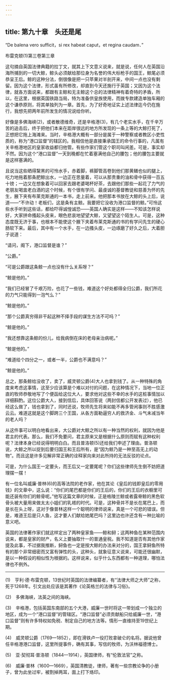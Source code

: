 ```yaml
---
---
---
```

title: 第九十章　头还是尾
---






“De balena vero sufficit，si rex habeat caput，et regina caudam．”

布雷克顿(1)第三卷第三章

这句摘自英国法律典籍的拉丁文，就其上下文意义说来，就是说，任何人在英国沿海所捕到的一切大鲸，鲸头必须献给那位身为名誉的伟大标枪手的国王，鲸尾必须恭呈王后。鲸的这种分法，倒很像是把一只苹果对半剖开来，中间一点也没有剩留。因为这个法律，形式虽有所修改，却直到今天还施行于英国；又因为这个法律，就各方面说来，都跟有主鲸和无主鲸这个总的法律精神有着奇特的矛盾，所以，在这里，根据英国铁路当局，特为准备供皇族使用，而拨专款建造单独车厢的这个谦恭原则，将其单独列为一章。首先，为了好奇地证实上述法律迄今仍在施行，我想先把两年前所发生的情况说给你听。

好像是多佛海峡(2)，或者散德维奇，还是辛格港(3)，有几个老实水手，在千辛万苦的追击后，终于把他们本来在距岸很远的地方所发现的一条上等的大鲸打死了，正想把它拖上海滩来。当时，辛格港大概有一部分是属于一种警察或者教区小吏性质的，称为“港口监督”的辖区的。我相信他是直接秉承国王的命令行事的，凡属有关辛格港地区的皇家收益都归他管。有些作家们管这个职司叫闲差。可是，事实却不然。因为这个“港口监督”一天到晚都在忙着塞满他自己的腰包；他的腰包主要就是这样塞满的。

且说当这些晒得黧黑的可怜水手，赤着脚，裤脚管高卷到他们那黄鳝也似的腿上，吃力地拖着那条肥鲸出水，一边正在思量着，可以从那贵重的油和骨中获得一百五十镑；一边又在想象着可以回家去跟老婆喝杯好茶，去跟他们那些一起花了力气的老朋友喝盅老白酒的这个时候，有个很有学问、最虔诚的基督教徒和慈善为怀的先生，腋下夹有布莱克斯通的一本书，走上前来。他把那本书放在大鲸的头上后，说道——“不许动！老板们，这是条有主鲸。我要把它没收为港口监督的鲸。”可怜这些水手听到这些话，都给吓得诚惶诚恐——英国人确实是这样——不知该怎样说好，大家拼命搔起头皮来，眼色悲哀地望望大鲸，又望望这个陌生人。可是，这种态度既无济于事，也根本不能使这个腋下夹着布莱克斯通的书的有学问先生的硬心肠软下来。最后，其中有一个水手，在一边搔头皮，一边琢磨了好久之后，大着胆子说道：

“请问，阁下，港口监督是谁？”

“公爵。”

“可是公爵跟这条鲸一点也没有什么关系呀？”

“鲸是他的。”

“我们已经冒了千艰万险，也花了一些钱，难道这个好处都得全归公爵，我们所花的力气只能得到一泡气么？”

“鲸是他的。”

“那个公爵真穷得非干起这种不择手段的谋生方法不可吗？”

“鲸是他的。”

“我还想靠这条鲸的份儿，给我病倒在床的老母亲治病呢。”

“鲸是他的。”

“难道给个四分之一，或者一半，公爵也不满意吗？”

“鲸是他的。”

总之，那条鲸给没收了，卖了，威灵顿公爵(4)大人也拿到钱了。从一种特殊的角度来考虑这事情，这至少应该算是个难以对付的问题，在这种情况下，当地一位正直的牧师恭敬地写了个便函给这位大人，要求他对这些不幸的水手的这桩事情加以详细斟酌。这位公爵大人，接到信后，具体回答说（两封信都公开发表过），他已经这么做了，钱也拿到了，同时还说，牧师先生将来如能不再多管闲事则不胜感激云云。难道这就是这个脚跨三个王国，从各方面勒逼穷人的救济金、斗气未减当年的老人吗？

从这件事可以明白地看出来，大公爵对大鲸之所以有一种当然的权利，就因为他是君主的代表。那么，我们不免要问，君主原来又是根据什么原则而赋有这种权利呢？法律本身已经说得明明白白。而且普洛顿(5)还给我们申述了理由。普洛顿说，大鲸之所以捉到后要归国王和王后所有，是“因为鲸乃是一种至高无上的动物”。而且这是许多见解非常正确的诠释家向来对此所持的无法反驳的论点。

可是，为什么国王一定要头，而王后又一定要尾呢？你们这些律师先生倒不妨把道理摆一摆！

有一位名叫威廉·普林(6)的高等法院的老作家，他在其论《皇后的钱即皇后的零用钱》的文章中，这么说：“你们的尾巴都是你们的王后的，你们的王后的衣橱里可能还装有你们的鲸骨呢。”他写这篇文章的时候，正是格陵兰鲸或者露脊鲸的黑色软骨头被大量用来做太太小姐们的乳褡的时代。可是，这种骨并不是长在尾巴上，而是长在头上呀，这对于像普林这样一个聪明的律师说来，真是一个可悲的错误。但是，难道王后是只人鱼，这才要人们献给她尾巴吗？这里边也许还含有一种比喻的意义吧。

英国的法律著作家们就这样定出了两种皇家鱼——鲸和鲟；这两种鱼在某种范围内说来，都是皇家的财产，名义上要抽取什一的普通皇税。我不知道是否有其他作家提及此事，不过据我推断，鲟鱼也一定是按大鲸的办法来对分的，国王拿鲟鱼所特有的那个非常细密而又富有弹性的头，这种头，就象征意义说来，可能还很幽默，是以一种假设的相似性为根据的。这样说来，似乎什么东西都有一种道理，哪怕法律也不例外。



* * *



(1)　亨利·德·布雷克顿，13世纪时英国的法律编纂者，有“法律大师之大师”之称，死于1268年。引文出处应该是其著作《论英格兰的法律与习俗》。

(2)　多佛海峡，法英之间的海峡。

(3)　辛格港，包括英国东南部的五个大港，威廉一世时将这一带划成一个独立的地区，成为一个“港口监督”的管辖区。“港口监督”必须贡献船只给威廉一世，“港口监督”则有许多特权如免税、制定自己的地方法等。情形一直维持至19世纪上期。

(4)　威灵顿公爵（1769—1852），即在滑铁卢一役打败拿破仑的名将。据说他曾任辛格港港口监督，这里所提事件，确有其事，写信的牧师，为沃林福德博士。

(5)　亚·契彻耳·普洛顿（1844—1914），英国律师，有“伦敦法官”之称。

(6)　威廉·普林（1600—1669），英国清教徒，律师，著有一些宗教论争的小册子，曾为此坐过牢，被割掉两耳，面上打下烙印。
